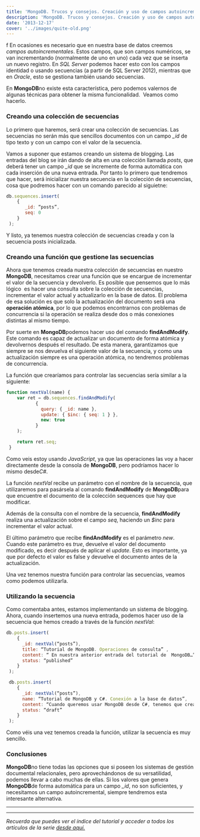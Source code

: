 ```yaml
---
title: 'MongoDB. Trucos y consejos. Creación y uso de campos autoincrementales'
description: 'MongoDB. Trucos y consejos. Creación y uso de campos autoincrementales'
date: '2013-12-17'
cover: '../images/quite-old.png'
---
```

 f
En ocasiones es necesario que en nuestra base de datos creemos *campos
autoincrementales*. Estos campos, que son campos numéricos, se van
incrementando (normalmente de uno en uno) cada vez que se inserta un
nuevo registro. En *SQL Server* podemos hacer esto con los campos
identidad o usando secuencias (a partir de SQL Server 2012), mientras
que en *Oracle*, esto se gestiona también usando secuencias.

 En **MongoDB**no existe esta característica, pero podemos valernos de
algunas técnicas para obtener la misma funcionalidad.  Veamos como
hacerlo.

### Creando una colección de secuencias

Lo primero que haremos, será crear una colección de secuencias. Las
secuencias no serán más que sencillos documentos con un campo *_id* de
tipo texto y con un campo con el valor de la secuencia.

 Vamos a suponer que estamos creando un sistema de blogging. Las
entradas del blog se irán dando de alta en una colección llamada
*posts*, que deberá tener un campo *_id* que se incremente de forma
automática con cada inserción de una nueva entrada. Por tanto lo primero
que tendremos que hacer, será inicializar nuestra secuencia en la
colección de secuencias, cosa que podremos hacer con un comando parecido
al siguietne:

```javascript
db.sequences.insert(
    {
       _id: “posts”,
       seq: 0
    }
 );
```

Y listo, ya tenemos nuestra colección de secuencias creada y con la
secuencia posts inicializada.

### Creando una función que gestione las secuencias

Ahora que tenemos creada nuestra colección de secuencias en nuestro
**MongoDB**, necesitamos crear una función que se encargue de
incrementar el valor de la secuencia y devolverlo. Es posible que
pensemos que lo más lógico  es hacer una consulta sobre la colección de
secuencias, incrementar el valor actual y actualizarlo en la base de
datos. El problema de esa solución es que solo la actualización del
documento será una **operación atómica**, por lo que podemos
encontrarnos con problemas de concurrencia si la operación se realiza
desde dos o más conexiones distintas al mismo tiempo. 

 Por suerte en **MongoDB**podemos hacer uso del comando
**findAndModify**. Este comando es capaz de actualizar un documento de
forma atómica y devolvernos después el resultado. De esta manera,
garantizamos que siempre se nos devuelva el siguiente valor de la
secuencia, y como una actualización siempre es una operación atómica, no
tendremos problemas de concurrencia. 

 La función que crearíamos para controlar las secuencias sería similar a
la siguiente:

```javascript
function nextVal(name) {
    var ret = db.sequences.findAndModify(
           {
             query: { _id: name },
             update: { $inc: { seq: 1 } },
             new: true
           }
    );

    return ret.seq;
 }
```

Como veis estoy usando *JavaScript*, ya que las operaciones las voy a
hacer directamente desde la consola de **MongoDB**, pero podríamos hacer
lo mismo desde*C#*. 

La función *nextVal* recibe un parámetro con el nombre de la secuencia,
que utilizaremos para pasársela al comando **findAndModify** de
**MongoDB**para que encuentre el documento de la colección sequences que
hay que modificar. 

 Además de la consulta con el nombre de la secuencia,
**findAndModify** realiza una actualización sobre el campo *seq*,
haciendo un *$inc* para incrementar el valor actual. 

El último parámetro que recibe **findAndModify** es el parámetro *new*.
Cuando este parámetro es *true*, devuelve el valor del documento
modificado, es decir después de aplicar el *update*. Esto es importante,
ya que por defecto el valor es false y devuelve el documento antes de la
actualización.

 Una vez tenemos nuestra función para controlar las secuencias, veamos
como podemos utilizarla.

### Utilizando la secuencia

Como comentaba antes, estamos implementando un sistema de blogging.
Ahora, cuando insertemos una nueva entrada, podemos hacer uso de la
secuencia que hemos creado a través de la función *nextVal*:

```javascript
db.posts.insert(
    {
      _id: nextVal(“posts”),
      title: “Tutorial de MongoDB. Operaciones de consulta” ,
      content: “ En nuestra anterior entrada del tutorial de  MongoDB…”,
      status: “published”
    }
 );

 db.posts.insert(
    {
      _id: nextVal(“posts”),
      name: “Tutorial de MongoDB y C#. Conexión a la base de datos”,
      content: “Cuando queremos usar MongoDB desde C#, tenemos que crear una conexión …”,
      status: “draft”
    }
 );
```

Como véis una vez tenemos creada la función, utilizar la secuencia es
muy sencillo.

### Conclusiones

**MongoDB**no tiene todas las opciones que si poseen los sistemas de
gestión documental relacionales, pero aprovechándonos de su
versatilidad, podemos llevar a cabo muchas de ellas. Si los valores que
genera **MongoDB**de forma automática para un campo *_id*, no son
suficientes, y necesitamos un campo autoincremental, siempre tendremos
esta interesante alternativa.


* * * * *

* * * * *

*Recuerda que puedes ver el índice del tutorial y acceder a todos los
artículos de la serie [desde
aquí.](https://charlascylon.com/tutorialmongo)*